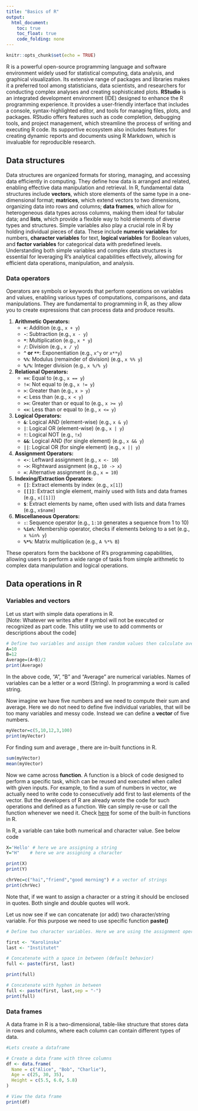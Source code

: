 ```yaml
---
title: "Basics of R"
output:
  html_document:
    toc: true
    toc_float: true
    code_folding: none
---
```


```r
knitr::opts_chunk$set(echo = TRUE)
```

R is a powerful open-source programming language and software environment widely used for statistical computing, data analysis, and graphical visualization. Its extensive range of packages and libraries makes it a preferred tool among statisticians, data scientists, and researchers for conducting complex analyses and creating sophisticated plots. **RStudio** is an integrated development environment (IDE) designed to enhance the R programming experience. It provides a user-friendly interface that includes a console, syntax-highlighted editor, and tools for managing files, plots, and packages. RStudio offers features such as code completion, debugging tools, and project management, which streamline the process of writing and executing R code. Its supportive ecosystem also includes features for creating dynamic reports and documents using R Markdown, which is invaluable for reproducible research.

## Data structures

Data structures are organized formats for storing, managing, and accessing data efficiently in computing. They define how data is arranged and related, enabling effective data manipulation and retrieval. In R, fundamental data structures include **vectors**, which store elements of the same type in a one-dimensional format; **matrices**, which extend vectors to two dimensions, organizing data into rows and columns; **data frames**, which allow for heterogeneous data types across columns, making them ideal for tabular data; and **lists**, which provide a flexible way to hold elements of diverse types and structures. Simple variables also play a crucial role in R by holding individual pieces of data. These include **numeric variables** for numbers, **character variables** for text, **logical variables** for Boolean values, and **factor variables** for categorical data with predefined levels. Understanding both simple variables and complex data structures is essential for leveraging R’s analytical capabilities effectively, allowing for efficient data operations, manipulation, and analysis.

### Data operators

Operators are symbols or keywords that perform operations on variables and values, enabling various types of computations, comparisons, and data manipulations. They are fundamental to programming in R, as they allow you to create expressions that can process data and produce results.

1. **Arithmetic Operators:**
   - **`+`**: Addition (e.g., `x + y`)
   - **`-`**: Subtraction (e.g., `x - y`)
   - **`*`**: Multiplication (e.g., `x * y`)
   - **`/`**: Division (e.g., `x / y`)
   - **`^` or `**`**: Exponentiation (e.g., `x^y` or `x**y`)
   - **`%%`**: Modulus (remainder of division) (e.g., `x %% y`)
   - **`%/%`**: Integer division (e.g., `x %/% y`)

2. **Relational Operators:**
   - **`==`**: Equal to (e.g., `x == y`)
   - **`!=`**: Not equal to (e.g., `x != y`)
   - **`>`**: Greater than (e.g., `x > y`)
   - **`<`**: Less than (e.g., `x < y`)
   - **`>=`**: Greater than or equal to (e.g., `x >= y`)
   - **`<=`**: Less than or equal to (e.g., `x <= y`)

3. **Logical Operators:**
   - **`&`**: Logical AND (element-wise) (e.g., `x & y`)
   - **`|`**: Logical OR (element-wise) (e.g., `x | y`)
   - **`!`**: Logical NOT (e.g., `!x`)
   - **`&&`**: Logical AND (for single element) (e.g., `x && y`)
   - **`||`**: Logical OR (for single element) (e.g., `x || y`)

4. **Assignment Operators:**
   - **`<-`**: Leftward assignment (e.g., `x <- 10`)
   - **`->`**: Rightward assignment (e.g., `10 -> x`)
   - **`=`**: Alternative assignment (e.g., `x = 10`)

5. **Indexing/Extraction Operators:**
   - **`[]`**: Extract elements by index (e.g., `x[1]`)
   - **`[[]]`**: Extract single element, mainly used with lists and data frames (e.g., `x[[1]]`)
   - **`$`**: Extract elements by name, often used with lists and data frames (e.g., `x$name`)

6. **Miscellaneous Operators:**
   - **`:`**: Sequence operator (e.g., `1:10` generates a sequence from 1 to 10)
   - **`%in%`**: Membership operator, checks if elements belong to a set (e.g., `x %in% y`)
   - **`%*%`**: Matrix multiplication (e.g., `A %*% B`)

These operators form the backbone of R's programming capabilities, allowing users to perform a wide range of tasks from simple arithmetic to complex data manipulation and logical operations.

## Data operations in R

### Variables and vectors

Let us start with simple data operations in R. 
<br>
[Note: Whatever we writes after # symbol will not be executed or recognized as part code. This utility we use to add comments or descriptions about the code]

```r
# Define two variables and assign them random values then calculate average of them.
A=10
B=12
Average=(A+B)/2
print(Average)
```

In the above code, "A", "B" and "Average" are numerical variables. Names of variables can be a letter or a word (String). In programming a word is called string. 

Now imagine we have five numbers and we need to compute their sum and average. Here we do not need to define five individual variables, that will be too many variables and messy code. Instead we can define a **vector** of five numbers.

```r
myVector=c(5,10,12,3,100)
print(myVector)
```
For finding sum and average , there are in-built functions in R.

```r
sum(myVector)
mean(myVector)
```

Now we came across **function**. A function is a block of code designed to perform a specific task, which can be reused and executed when called with given inputs. For example, to find a sum of numbers in vector, we actually need to write code to consecutively add first to last elements of the vector. But the developers of R are already wrote the code for such operations and defined as a function. We can simply re-use or call the function whenever we need it. Check [here](https://www.scaler.com/topics/built-in-functions-in-r/) for some of the built-in functions in R.

In R, a variable can take both numerical and character value. See below code

```r
X='Hello' # here we are assigning a string
Y="H"    # here we are assigning a character

print(X)
print(Y)

chrVec=c("hai","friend","good morning") # a vector of strings
print(chrVec)
```

Note that, if we want to assign a character or a string it should be enclosed in quotes. Both single and double quotes will work.

Let us now see if we can concatenate (or add) two character/string variable. For this purpose we need to use specific function **paste()**

```r
# Define two character variables. Here we are using the assignment operator "<-" instead of "=". Both will work

first <- "Karolinska"
last <- "Institutet"

# Concatenate with a space in between (default behavior)
full <- paste(first, last)

print(full)

# Concatenate with hyphen in between
full <- paste(first, last,sep = "-")
print(full)
```

### Data frames

A data frame in R is a two-dimensional, table-like structure that stores data in rows and columns, where each column can contain different types of data.

```r
#Lets create a dataframe

# Create a data frame with three columns
df <- data.frame(
  Name = c("Alice", "Bob", "Charlie"),
  Age = c(25, 30, 35),
  Height = c(5.5, 6.0, 5.8)
)

# View the data frame
print(df)
```




